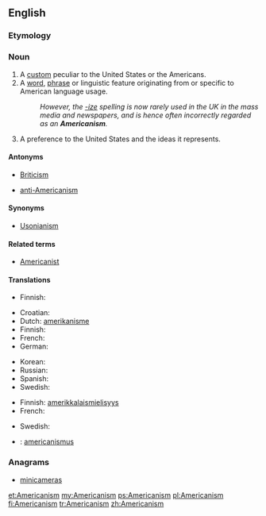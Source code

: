 {{wikipedia|dab=Americanism}}
==English==

===Etymology===
{{suffix|American|ism}}

===Noun===
{{en-noun|s|-}}

# A [[custom]] peculiar to the United States or the Americans.
# A [[word]], [[phrase]] or linguistic feature originating from or specific to American language usage.
#: ''However, the [[-ize]] spelling is now rarely used in the UK in the mass media and newspapers, and is hence often incorrectly regarded as an '''Americanism'''.''
# A preference to the United States and the ideas it represents.

====Antonyms====
* {{sense|word specific to American usage}} [[Briticism]]
* {{sense|preference for the U.S.}} [[anti-Americanism]]

====Synonyms====
* [[Usonianism]]

====Related terms====
* [[Americanist]]

====Translations====
{{trans-top|custom}}
* Finnish: {{t+|fi|amerikanismi}}
{{trans-mid}}
{{trans-bottom}}

{{trans-top|linguistic feature}}
* Croatian: {{t-|hr|amerikanizam|m}}
* Dutch: [[amerikanisme]] {{n}}
* Finnish: {{t+|fi|amerikanismi}}
* French: {{t+|fr|américanisme}}
* German: {{t-|de|Amerikanismus|m}}
{{trans-mid}}
* Korean: {{t+|ko|미어|tr=mieo}}
* Russian: {{t+|ru|американизм|m|tr=amerikanízm}}
* Spanish: {{t-|es|americanismo|m}}
* Swedish: {{t+|sv|amerikanism|c}}
{{trans-bottom}}

{{trans-top|preference}}
* Finnish: [[amerikkalaismielisyys]]
* French: {{t+|fr|américanisme}}
{{trans-mid}}
* Swedish: {{t+|sv|amerikanism|c}}
{{trans-bottom}}

{{checktrans-top}}
* {{ttbc|la}}: [[americanismus]]
{{trans-bottom}}

===Anagrams===
* [[minicameras#English|minicameras]]

[[et:Americanism]]
[[my:Americanism]]
[[ps:Americanism]]
[[pl:Americanism]]
[[fi:Americanism]]
[[tr:Americanism]]
[[zh:Americanism]]